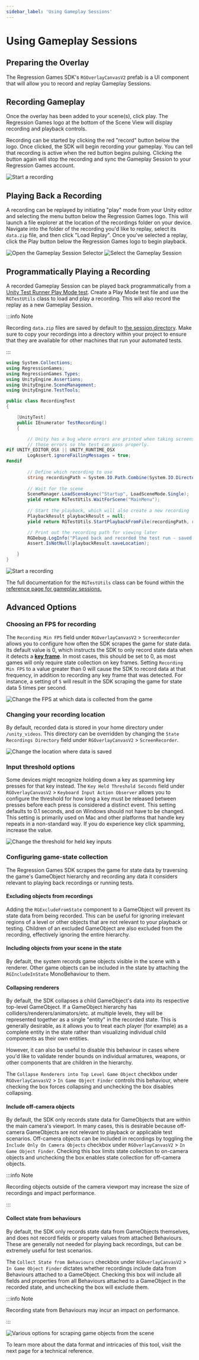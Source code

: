 ```yaml
---
sidebar_label: 'Using Gameplay Sessions'
---
```



# Using Gameplay Sessions

## Preparing the Overlay

The Regression Games SDK's `RGOverlayCanvasV2` prefab is a UI component that will allow you to record and replay Gameplay
Sessions.

<OverlayPartial />

## Recording Gameplay

Once the overlay has been added to your scene(s), click play.
The Regression Games logo at the bottom of the Scene View will display recording and playback controls.

Recording can be started by clicking the red "record" button below the logo.
Once clicked, the SDK will begin recording your gameplay. You can tell that recording is active when the red button begins pulsing.
Clicking the button again will stop the recording and sync the Gameplay Session to your Regression Games account.

![Start a recording](img/record.png)

## Playing Back a Recording

A recording can be replayed by initiating "play" mode from your Unity editor and selecting the menu button below the Regression Games logo.
This will launch a file explorer at the location of the recordings folder on your device.
Navigate into the folder of the recording you'd like to replay, select its `data.zip` file, and then click "Load Replay".
Once you've selected a replay, click the Play button below the Regression Games logo to begin playback.

![Open the Gameplay Session Selector](img/overlay_click_load.png)
![Select the Gameplay Session](img/overlay_choose_session.png)

## Programmatically Playing a Recording

A recorded Gameplay Session can be played back programmatically from a 
[Unity Test Runner Play Mode test](https://docs.unity3d.com/Packages/com.unity.test-framework@1.4/manual/index.html).
Create a Play Mode test file and use the `RGTestUtils` class to load and play a recording. This 
will also record the replay as a new Gameplay Session.

:::info Note

Recording `data.zip` files are saved by default to [the session directory](/gameplay-sessions/gameplay-sessions-reference#folder-and-file-structure).
Make sure to copy your recordings into a directory within your project to ensure that they are available for other machines
that run your automated tests.

:::

```csharp
using System.Collections;
using RegressionGames;
using RegressionGames.Types;
using UnityEngine.Assertions;
using UnityEngine.SceneManagement;
using UnityEngine.TestTools;

public class RecordingTest
{

    [UnityTest]
    public IEnumerator TestRecording()
    {

        // Unity has a bug where errors are printed when taking screenshots for recordings on Mac. This will suppress
        // those errors so the test can pass properly.
#if UNITY_EDITOR_OSX || UNITY_RUNTIME_OSX
        LogAssert.ignoreFailingMessages = true;
#endif 
        
        // Define which recording to use
        string recordingPath = System.IO.Path.Combine(System.IO.Directory.GetCurrentDirectory(), "Assets/Tests/Runtime/Recordings/MainMenuRecording.zip");
        
        // Wait for the scene
        SceneManager.LoadSceneAsync("Startup", LoadSceneMode.Single);
        yield return RGTestUtils.WaitForScene("MainMenu");
        
        // Start the playback, which will also create a new recording
        PlaybackResult playbackResult = null;
        yield return RGTestUtils.StartPlaybackFromFile(recordingPath, result => playbackResult = result);

        // Print out the recording path for viewing later
        RGDebug.LogInfo("Played back and recorded the test run - saved to " + playbackResult.saveLocation);
        Assert.IsNotNull(playbackResult.saveLocation);

    }
}
```

![Start a recording](img/test_runner.png)

The full documentation for the `RGTestUtils` class can be found within the [reference page for gameplay sessions.](/gameplay-sessions/gameplay-sessions-reference#rgtestutils-class)


## Advanced Options

### Choosing an FPS for recording

The `Recording Min FPS` field under `RGOverlayCanvasV2` > `ScreenRecorder` allows you to configure
how often the SDK scrapes the game for state data.
Its default value is 0, which instructs the SDK to only record state data when it detects a
[**key frame**](/gameplay-sessions/gameplay-sessions-reference#key-frames). In most cases, this should be set to 0, as most games will only require state collection on key frames.
Setting `Recording Min FPS` to a value greater than 0 will cause the SDK to record data at that frequency,
in addition to recording any key frame that was detected.
For instance, a setting of `5` will result in the SDK scraping the game for state data 5 times per second.

![Change the FPS at which data is collected from the game](img/base_options_fps.png)

### Changing your recording location

By default, recorded data is stored in your home directory under `/unity_videos`.
This directory can be overridden by changing the `State Recordings Directory` field under `RGOverlayCanvasV2` > `ScreenRecorder`.

![Change the location where data is saved](img/base_options_location.png)

### Input threshold options

Some devices might recognize holding down a key as spamming key presses for that key instead.
The `Key Held Threshold Seconds` field under `RGOverlayCanvasV2` > `Keyboard Input Action Observer`
allows you to configure the threshold for how long a key must be released
between presses before each press is considered a distinct event.
This setting defaults to 0.1 seconds, and on Windows should not have to be changed. This setting is primarily used on
Mac and other platforms that handle key repeats in a non-standard way.  If you do experience key click spamming,
increase the value.

![Change the threshold for held key inputs](img/base_options_threshold.png)

### Configuring game-state collection

The Regression Games SDK scrapes the game for state data by traversing the game's GameObject hierarchy
and recording any data it considers relevant to playing back recordings or running tests.

#### Excluding objects from recordings

Adding the `RGExcludeFromState` component to a GameObject will prevent its state data from being recorded.
This can be useful for ignoring irrelevant regions of a level
or other objects that are not relevant to your playback or testing.
Children of an excluded GameObject are also excluded from the recording, effectively ignoring the entire hierarchy.

#### Including objects from your scene in the state

By default, the system records game objects visible in the scene with a renderer. Other game objects can be included in
the state by attaching the `RGIncludeInState` MonoBehaviour to them.

#### Collapsing renderers

By default, the SDK collapses a child GameObject's data into its respective top-level GameObject.
If a GameObject hierarchy has colliders/renderers/animators/etc. at multiple levels,
they will be represented together as a single "entity" in the recorded state.
This is generally desirable, as it allows you to treat each player (for example) as a complete entity in the state
rather than visualizing individual child components as their own entities.

However, it can also be useful to disable this behaviour in cases where you'd like to validate
render bounds on individual armatures, weapons, or other components that are children in the hierarchy.

The `Collapse Renderers into Top Level Game Object` checkbox under `RGOverlayCanvasV2` > `In Game Object Finder`
controls this behaviour, where checking the box forces collapsing and unchecking the box disables collapsing.

#### Include off-camera objects

By default, the SDK only records state data for GameObjects that are within the main camera's viewport.
In many cases, this is desirable because off-camera GameObjects are not relevant to playback or applicable test scenarios.
Off-camera objects can be included in recordings by toggling the
`Include Only On Camera Objects` checkbox under `RGOverlayCanvasV2` > `In Game Object Finder`.
Checking this box limits state collection to on-camera objects and unchecking the box enables state collection for
off-camera objects.

:::info Note

Recording objects outside of the camera viewport may increase the size of recordings and impact performance.

:::

#### Collect state from behaviours

By default, the SDK only records state data from GameObjects themselves, and does not record
fields or property values from attached Behaviours.
These are generally not needed for playing back recordings, but can be extremely useful for test scenarios.

The `Collect State from Behaviours` checkbox under `RGOverlayCanvasV2` > `In Game Object Finder`
dictates whether recordings include data from Behaviours attached to a GameObject.
Checking this box will include all fields and properties from all Behaviours attached to a GameObject in the recorded state,
and unchecking the box will exclude them.

:::info Note

Recording state from Behaviours may incur an impact on performance.

:::

![Various options for scraping game objects from the scene](img/base_options_finder.png)

To learn more about the data format and intricacies of this tool, visit the next page for a technical reference.